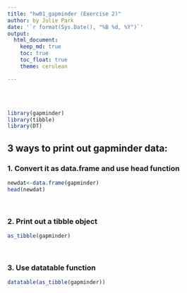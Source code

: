 ---
title: "hw01_gapminder (Exercise 2)"
author: by Julie Park
date: '`r format(Sys.Date(), "%B %d, %Y")`'
output: 
  html_document:
    keep_md: true
    toc: true
    toc_float: true
    theme: cerulean

---

<br/><br/>


```{r load, warning=F, echo=F}
library(gapminder)
library(tibble)
library(DT)
```

## 3 ways to print out gapminder data:

### 1. Convert it as data.frame and use head function 
```{r}
newdat<-data.frame(gapminder)
head(newdat)
```

<br/>

### 2. Print out a tibble object
```{r Output2}
as_tibble(gapminder)
```

<br/>

### 3. Use datatable function 
```{r}
datatable(as_tibble(gapminder))
```




